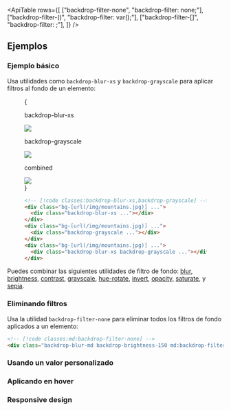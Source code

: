 

<ApiTable
  rows={[
    ["backdrop-filter-none", "backdrop-filter: none;"],
    ["backdrop-filter-(<custom-property>)", "backdrop-filter: var(<custom-property>);"],
    ["backdrop-filter-[<value>]", "backdrop-filter: <value>;"],
  ]}
/>

## Ejemplos

### Ejemplo básico

Usa utilidades como `backdrop-blur-xs` y `backdrop-grayscale` para aplicar filtros al fondo de un elemento:

<Figure>

<Example padding={false}>
  {
    <div className="flex scroll-p-8 justify-start overflow-scroll sm:block sm:overflow-visible">
      <div className="flex shrink-0 items-center justify-around gap-6 p-8 font-mono font-bold sm:gap-4">
        <div className="flex shrink-0 flex-col items-center">
          <p className="mb-3 text-center font-mono text-xs font-medium text-gray-500 dark:text-gray-400">
            backdrop-blur-xs
          </p>
          <div className="relative">
            <div className="absolute inset-6 size-20 bg-white/30 backdrop-blur-xs"></div>
            <img
              className="size-32 rounded-lg object-cover"
              src="https://images.unsplash.com/photo-1554629947-334ff61d85dc?ixid=MnwxMjA3fDB8MHxwaG90by1wYWdlfHx8fGVufDB8fHx8&ixlib=rb-1.2.1&auto=format&fit=crop&w=1000&h=1000&q=90"
            />
            <div className="absolute inset-0 rounded-lg ring-1 ring-black/10 ring-inset"></div>
          </div>
        </div>
        <div className="flex shrink-0 flex-col items-center">
          <p className="mb-3 text-center font-mono text-xs font-medium text-gray-500 dark:text-gray-400">
            backdrop-grayscale
          </p>
          <div className="relative">
            <div className="absolute inset-6 size-20 bg-white/30 backdrop-grayscale"></div>
            <img
              className="size-32 rounded-lg object-cover"
              src="https://images.unsplash.com/photo-1554629947-334ff61d85dc?ixid=MnwxMjA3fDB8MHxwaG90by1wYWdlfHx8fGVufDB8fHx8&ixlib=rb-1.2.1&auto=format&fit=crop&w=1000&h=1000&q=90"
            />
            <div className="absolute inset-0 rounded-lg ring-1 ring-black/10 ring-inset"></div>
          </div>
        </div>
        <div className="flex shrink-0 flex-col items-center">
          <p className="mb-3 text-center font-mono text-xs font-medium text-gray-500 italic dark:text-gray-400">
            combined
          </p>
          <div className="relative">
            <div className="absolute inset-6 size-20 bg-white/30 backdrop-blur-xs backdrop-grayscale"></div>
            <img
              className="size-32 rounded-lg object-cover"
              src="https://images.unsplash.com/photo-1554629947-334ff61d85dc?ixid=MnwxMjA3fDB8MHxwaG90by1wYWdlfHx8fGVufDB8fHx8&ixlib=rb-1.2.1&auto=format&fit=crop&w=1000&h=1000&q=90"
            />
            <div className="absolute inset-0 rounded-lg ring-1 ring-black/10 ring-inset"></div>
          </div>
        </div>
      </div>
    </div>
  }
</Example>

```html
<!-- [!code classes:backdrop-blur-xs,backdrop-grayscale] -->
<div class="bg-[url(/img/mountains.jpg)] ...">
  <div class="backdrop-blur-xs ..."></div>
</div>
<div class="bg-[url(/img/mountains.jpg)] ...">
  <div class="backdrop-grayscale ..."></div>
</div>
<div class="bg-[url(/img/mountains.jpg)] ...">
  <div class="backdrop-blur-xs backdrop-grayscale ..."></div>
</div>
```

</Figure>

Puedes combinar las siguientes utilidades de filtro de fondo: [blur](/docs/backdrop-filter-blur), [brightness](/docs/backdrop-filter-brightness), [contrast](/docs/backdrop-filter-contrast), [grayscale](/docs/backdrop-filter-grayscale), [hue-rotate](/docs/backdrop-filter-hue-rotate), [invert](/docs/backdrop-filter-invert), [opacity](/docs/backdrop-filter-opacity), [saturate](/docs/backdrop-filter-saturate), y [sepia](/docs/backdrop-filter-sepia).

### Eliminando filtros

Usa la utilidad `backdrop-filter-none` para eliminar todos los filtros de fondo aplicados a un elemento:

```html
<!-- [!code classes:md:backdrop-filter-none] -->
<div class="backdrop-blur-md backdrop-brightness-150 md:backdrop-filter-none"></div>
```

### Usando un valor personalizado

<UsingACustomValue utility="backdrop-filter" value="url('filters.svg#filter-id')" name="filtro de fondo" />

### Aplicando en hover

<TargetingSpecificStates
  property="backdrop-filter"
  defaultClass="backdrop-blur-sm"
  featuredClass="backdrop-filter-none"
/>

### Responsive design

<ResponsiveDesign property="backdrop-filter" defaultClass="backdrop-blur-sm" featuredClass="backdrop-filter-none" />
